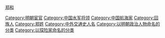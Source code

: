 [[郑和|郑和]]

[[Category:明朝宦官|Category:明朝宦官]]
[[Category:中国水军将领|Category:中国水军将领]]
[[Category:中国航海家|Category:中国航海家]]
[[Category:回族人|Category:回族人]]
[[Category:郑姓|Category:郑姓]]
[[Category:中外交通史人名|Category:中外交通史人名]]
[[Category:以明朝政治人物命名的分类|Category:以明朝政治人物命名的分类]]
[[Category:以探险家命名的分类|Category:以探险家命名的分类]]